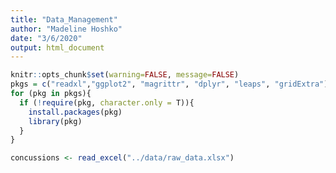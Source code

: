 ```yaml
---
title: "Data_Management"
author: "Madeline Hoshko"
date: "3/6/2020"
output: html_document
---
```


```r
knitr::opts_chunk$set(warning=FALSE, message=FALSE)
pkgs = c("readxl","ggplot2", "magrittr", "dplyr", "leaps", "gridExtra")
for (pkg in pkgs){
  if (!require(pkg, character.only = T)){
    install.packages(pkg)
    library(pkg)
  }
}

concussions <- read_excel("../data/raw_data.xlsx")

```

```r

```




